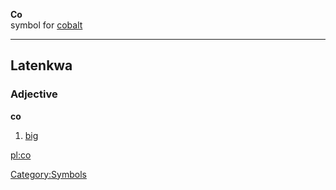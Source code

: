 '''Co'''<br>{{chemistry}} symbol for [[cobalt]]
[[Category:Symbols]]
----
==Latenkwa==
===Adjective===
'''co'''

#[[big]]

[[pl:co]]